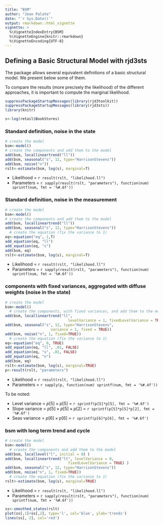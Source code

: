 ```yaml
---
title: "BSM"
author: "Jean Palate"
date: "`r Sys.Date()`"
output: rmarkdown::html_vignette
vignette: >
  %\VignetteIndexEntry{BSM}
  %\VignetteEngine{knitr::rmarkdown}
  %\VignetteEncoding{UTF-8}
---
```


## Defining a Basic Structural Model with rjd3sts

The package allows several equivalent definitions of a basic structural model.
We present below some of them.

To compare the results (more precisely the likelihood) of the different approaches,
it is important to compute the marginal likelihood.

```r

suppressPackageStartupMessages(library(rjd3toolkit))
suppressPackageStartupMessages(library(rjd3sts))
library(knitr)


```

```r
s<-log(retail$BookStores)
```

### Standard definition, noise in the state

```r

# create the model
bsm<-model()
# create the components and add them to the model
add(bsm, locallineartrend("ll"))
add(bsm, seasonal("s", 12, type="HarrisonStevens"))
add(bsm, noise("n"))
rslt<-estimate(bsm, log(s), marginal=T)


```

* Likelihood = `r result(rslt, "likelihood.ll")`
* Parameters = `r sapply(result(rslt, "parameters"), function(num) sprintf(num, fmt = '%#.6f'))`

### Standard definition, noise in the measurement

```r

# create the model
bsm<-model()
# create the components and add them to the model
add(bsm, locallineartrend("ll"))
add(bsm, seasonal("s", 12, type="HarrisonStevens"))
  # create the equation (fix the variance to 1)
eq<-equation("eq", 1,T)
add_equation(eq, "ll")
add_equation(eq, "s")
add(bsm, eq)
rslt<-estimate(bsm, log(s), marginal=T)
```
* Likelihood = `r result(rslt, "likelihood.ll")`
* Parameters = `r sapply(result(rslt, "parameters"), function(num) sprintf(num, fmt = '%#.6f'))`


### components with fixed variances, aggregated with diffuse weights (noise in the state)

```r

# create the model
bsm<-model()
  # create the components, with fixed variances, and add them to the model
add(bsm, locallineartrend("ll", 
                             levelVariance = 1, fixedLevelVariance = TRUE) )
add(bsm, seasonal("s", 12, type="HarrisonStevens", 
                     variance = 1, fixed = TRUE))
add(bsm, noise("n", 1, fixed=TRUE))
  # create the equation (fix the variance to 1)
eq<-equation("eq", 0, TRUE)
add_equation(eq, "ll", .01, FALSE)
add_equation(eq, "s", .01, FALSE)
add_equation(eq, "n")
add(bsm, eq)
rslt<-estimate(bsm, log(s), marginal=TRUE)
p<-result(rslt, "parameters")
```

* Likelihood = `r result(rslt, "likelihood.ll")`
* Parameters = `r sapply(p, function(num) sprintf(num, fmt = '%#.4f'))`

To be noted:

* Level variance = $p[5]\times p[5]$ = `r sprintf(p[5]*p[5], fmt = '%#.6f')`
* Slope variance = $p[5]\times p[5] \times p[2]$ = `r sprintf(p[5]*p[5]*p[2], fmt = '%#.6f')`
* Seas variance = $p[6]\times p[6]$ = `r sprintf(p[6]*p[6], fmt = '%#.6f')`



### bsm with long term trend and cycle

```r

# create the model
bsm<-model()
  # create the components and add them to the model
add(bsm, locallevel("l", initial = 0) )
add(bsm, locallineartrend("lt", levelVariance = 0, 
                             fixedLevelVariance = TRUE) )
add(bsm, seasonal("s", 12, type="HarrisonStevens"))
add(bsm, noise("n", 1, fixed=TRUE))
  # create the equation (fix the variance to 1)
rslt<-estimate(bsm, log(s), marginal=TRUE)

```
* Likelihood = `r result(rslt, "likelihood.ll")`
* Parameters = `r sapply(result(rslt, "parameters"), function(num) sprintf(num, fmt = '%#.6f'))`

```r
ss<-smoothed_states(rslt)
plot(ss[,1]+ss[,2], type='l', col='blue', ylab='trends')
lines(ss[, 2], col='red')
```
